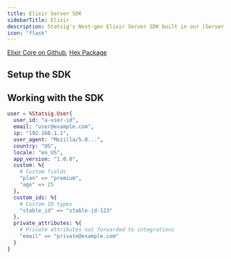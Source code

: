 ```yaml
---
title: Elixir Server SDK
sidebarTitle: Elixir
description: Statsig's Next-gen Elixir Server SDK built in our [Server Core](/server-core) framework
icon: "flask"
---
```




<Callout icon="github">
<a href="https://github.com/statsig-io/statsig-server-core/tree/main/statsig-elixir" target="_blank" rel="noreferrer">Elixir Core on Github</a>,
<a href="https://hex.pm/packages/statsig" target="_blank" rel="noreferrer">Hex Package</a>
</Callout>

## Setup the SDK

<Steps>
<Step title="Install the SDK">
<Installation/>
<installation/>
</Step>
<Step title="Initialize the SDK">
<Initialization/>
<initialization/>
<Initialization2/>


</Step>
</Steps>

## Working with the SDK

<CheckGateIntro/>
<checkGate/>

<GetDynamicConfigIntro/>
<getConfig/>

<GetExperimentIntro/>
<getExperiment/>

<LogEventIntro/>
<logEvent/>

<GetFeatureGateIntro/>
<getFeatureGate/>

<StatsigUserIntro/>

```elixir
user = %Statsig.User{
  user_id: "a-user-id",
  email: "user@example.com",
  ip: "192.168.1.1",
  user_agent: "Mozilla/5.0...",
  country: "US",
  locale: "en_US",
  app_version: "1.0.0",
  custom: %{
    # Custom fields
    "plan" => "premium",
    "age" => 25
  },
  custom_ids: %{
    # Custom ID types
    "stable_id" => "stable-id-123"
  },
  private_attributes: %{
    # Private attributes not forwarded to integrations
    "email" => "private@example.com"
  }
}
```

<StatsigOptionsIntro/>
<statsigOptions/>

<ShutdownIntro/>
<shutdown/>

<ClientInitResponseIntro/>
<clientInitResponse/>

<faqs/>
